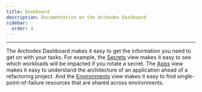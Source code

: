 ```yaml
---
title: Dashboard
description: Documentation on the Archodex Dashboard
sidebar:
  order: 4
---
```



---

The Archodex Dashboard makes it easy to get the information you need to get on with your tasks. For example, the
[Secrets](./secrets) view makes it easy to see which workloads will be impacted if you rotate a secret. The
[Apps](./apps) view makes it easy to understand the architecture of an application ahead of a refactoring project. And
the [Environments](./environments) view makes it easy to find single-point-of-failure resources that are shared across
environments.

<CardGrid>
  <LinkCard
    title="Secrets"
    description="Locate Secrets, which workloads access them, and where they may be hardcoded or duplicated"
    href="dashboard/secrets"
  />
  <LinkCard
    title="Apps"
    description="View the architecture of Applications and drill into operational details"
    href="dashboard/apps"
  />
  <LinkCard
    title="Environments"
    description="Find shared resources across environments"
    href="dashboard/environments"
  />
  <LinkCard
    title="Inventory"
    description="View, filter, and drill into details of resources across all workloads"
    href="dashboard/inventory"
  />
</CardGrid>

